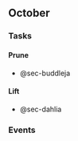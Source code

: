 ## October

### Tasks

:::panel-tabset

#### Prune

- @sec-buddleja

#### Lift

- @sec-dahlia

:::

### Events
